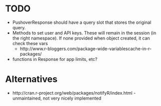 # TODO
* PushoverResponse should have a query slot that stores the original query.
* Methods to set user and API keys. These will remain in the session (in the right namespace). If none provided when object created, it can check these vars
    * http://www.r-bloggers.com/package-wide-variablescache-in-r-packages/
* functions in Response for app limits, etc?

# Alternatives
* http://cran.r-project.org/web/packages/notifyR/index.html - unmaintained, not very nicely implemented
